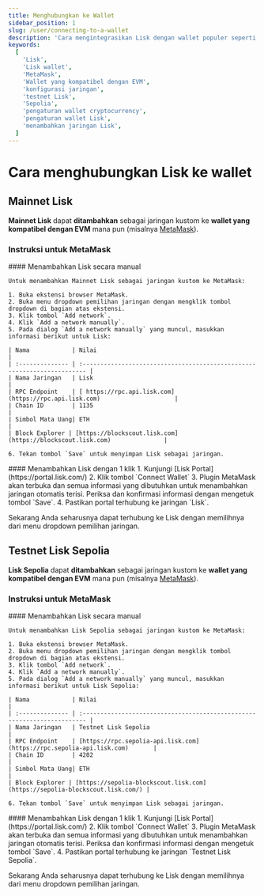 ```yaml
---
title: Menghubungkan ke Wallet
sidebar_position: 1
slug: /user/connecting-to-a-wallet
description: 'Cara mengintegrasikan Lisk dengan wallet populer seperti MetaMask.'
keywords:
  [
    'Lisk',
    'Lisk wallet',
    'MetaMask',
    'Wallet yang kompatibel dengan EVM',
    'konfigurasi jaringan',
    'testnet Lisk',
    'Sepolia',
    'pengaturan wallet cryptocurrency',
    'pengaturan wallet Lisk',
    'menambahkan jaringan Lisk',
  ]
---
```



# Cara menghubungkan Lisk ke wallet

## Mainnet Lisk

**Mainnet Lisk** dapat **ditambahkan** sebagai jaringan kustom ke **wallet yang kompatibel dengan EVM** mana pun (misalnya [MetaMask](https://metamask.io/)).

### Instruksi untuk MetaMask

<Tabs>
  <TabItem value="manual" label="Menambahkan Lisk secara manual" default>
    #### Menambahkan Lisk secara manual

    Untuk menambahkan Mainnet Lisk sebagai jaringan kustom ke MetaMask:

    1. Buka ekstensi browser MetaMask.
    2. Buka menu dropdown pemilihan jaringan dengan mengklik tombol dropdown di bagian atas ekstensi.
    3. Klik tombol `Add network`.
    4. Klik `Add a network manually`.
    5. Pada dialog `Add a network manually` yang muncul, masukkan informasi berikut untuk Lisk:

    | Nama            | Nilai                                                                      |
    | :-------------- | :----------------------------------------------------------------------- |
    | Nama Jaringan   | Lisk                                                                      |
    | RPC Endpoint    | [ https://rpc.api.lisk.com](https://rpc.api.lisk.com)                     |
    | Chain ID        | 1135                                                                     |
    | Simbol Mata Uang| ETH                                                                      |
    | Block Explorer | [https://blockscout.lisk.com](https://blockscout.lisk.com)               |

    6. Tekan tombol `Save` untuk menyimpan Lisk sebagai jaringan.
  </TabItem>
  <TabItem value="1click" label="Solusi 1-Klik">
    #### Menambahkan Lisk dengan 1 klik
    1. Kunjungi [Lisk Portal](https://portal.lisk.com/)
    2. Klik tombol `Connect Wallet`
    3. Plugin MetaMask akan terbuka dan semua informasi yang dibutuhkan untuk menambahkan jaringan otomatis terisi.
    Periksa dan konfirmasi informasi dengan mengetuk tombol `Save`.
    4. Pastikan portal terhubung ke jaringan `Lisk`.
  </TabItem>
</Tabs>

Sekarang Anda seharusnya dapat terhubung ke Lisk dengan memilihnya dari menu dropdown pemilihan jaringan.


## Testnet Lisk Sepolia

**Lisk Sepolia** dapat **ditambahkan** sebagai jaringan kustom ke **wallet yang kompatibel dengan EVM** mana pun (misalnya [MetaMask](https://metamask.io/)).

### Instruksi untuk MetaMask

<Tabs>
  <TabItem value="manual" label="Menambahkan Lisk secara manual" default>
    #### Menambahkan Lisk secara manual

    Untuk menambahkan Lisk Sepolia sebagai jaringan kustom ke MetaMask:

    1. Buka ekstensi browser MetaMask.
    2. Buka menu dropdown pemilihan jaringan dengan mengklik tombol dropdown di bagian atas ekstensi.
    3. Klik tombol `Add network`.
    4. Klik `Add a network manually`.
    5. Pada dialog `Add a network manually` yang muncul, masukkan informasi berikut untuk Lisk Sepolia:

    | Nama            | Nilai                                                                      |
    | :-------------- | :----------------------------------------------------------------------- |
    | Nama Jaringan   | Testnet Lisk Sepolia                                                       |
    | RPC Endpoint    | [https://rpc.sepolia-api.lisk.com](https://rpc.sepolia-api.lisk.com)       |
    | Chain ID        | 4202                                                                     |
    | Simbol Mata Uang| ETH                                                                      |
    | Block Explorer | [https://sepolia-blockscout.lisk.com](https://sepolia-blockscout.lisk.com/) |

    6. Tekan tombol `Save` untuk menyimpan Lisk sebagai jaringan.
  </TabItem>
  <TabItem value="1click" label="Solusi 1-Klik">
    #### Menambahkan Lisk dengan 1 klik
    1. Kunjungi [Lisk Portal](https://portal.lisk.com/)
    2. Klik tombol `Connect Wallet`
    3. Plugin MetaMask akan terbuka dan semua informasi yang dibutuhkan untuk menambahkan jaringan otomatis terisi.
    Periksa dan konfirmasi informasi dengan mengetuk tombol `Save`.
    4. Pastikan portal terhubung ke jaringan `Testnet Lisk Sepolia`.
  </TabItem>
</Tabs>

Sekarang Anda seharusnya dapat terhubung ke Lisk dengan memilihnya dari menu dropdown pemilihan jaringan.
